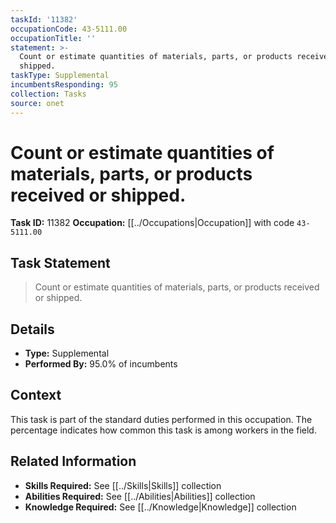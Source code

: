 ```yaml
---
taskId: '11382'
occupationCode: 43-5111.00
occupationTitle: ''
statement: >-
  Count or estimate quantities of materials, parts, or products received or
  shipped.
taskType: Supplemental
incumbentsResponding: 95
collection: Tasks
source: onet
---
```

# Count or estimate quantities of materials, parts, or products received or shipped.

**Task ID:** 11382
**Occupation:** [[../Occupations|Occupation]] with code `43-5111.00`

## Task Statement

> Count or estimate quantities of materials, parts, or products received or shipped.

## Details

- **Type:** Supplemental
- **Performed By:** 95.0% of incumbents

## Context

This task is part of the standard duties performed in this occupation. The percentage indicates how common this task is among workers in the field.

## Related Information

- **Skills Required:** See [[../Skills|Skills]] collection
- **Abilities Required:** See [[../Abilities|Abilities]] collection
- **Knowledge Required:** See [[../Knowledge|Knowledge]] collection
